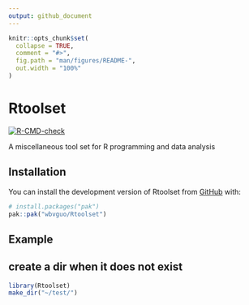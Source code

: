 ```yaml
---
output: github_document
---
```


<!-- README.md is generated from README.Rmd. Please edit that file -->

```r
knitr::opts_chunk$set(
  collapse = TRUE,
  comment = "#>",
  fig.path = "man/figures/README-",
  out.width = "100%"
)
```

# Rtoolset

<!-- badges: start -->
[![R-CMD-check](https://github.com/wbvguo/Rtoolset/actions/workflows/R-CMD-check.yaml/badge.svg)](https://github.com/wbvguo/Rtoolset/actions/workflows/R-CMD-check.yaml)
<!-- badges: end -->

A miscellaneous tool set for R programming and data analysis


## Installation

You can install the development version of Rtoolset from [GitHub](https://github.com/wbvguo/Rtoolset.git) with:

``` r
# install.packages("pak")
pak::pak("wbvguo/Rtoolset")
```

## Example

## create a dir when it does not exist
```r
library(Rtoolset)
make_dir("~/test/")
```



<!-- ## Legacy -->
<!-- What is special about using `README.Rmd` instead of just `README.md`? You can include R chunks like so: -->

<!-- ```{r cars} -->
<!-- summary(cars) -->
<!-- ``` -->

<!-- You'll still need to render `README.Rmd` regularly, to keep `README.md` up-to-date. `devtools::build_readme()` is handy for this. -->

<!-- You can also embed plots. In that case, don't forget to commit and push the resulting figure files, so they display on GitHub and CRAN. -->
